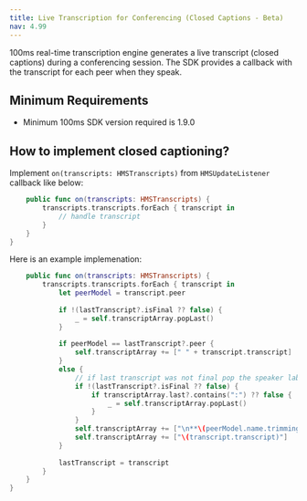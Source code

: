 ```yaml
---
title: Live Transcription for Conferencing (Closed Captions - Beta)
nav: 4.99
---
```


100ms real-time transcription engine generates a live transcript (closed captions) during a conferencing session. 
The SDK provides a callback with the transcript for each peer when they speak.

## Minimum Requirements

- Minimum 100ms SDK version required is 1.9.0

## How to implement closed captioning?

Implement `on(transcripts: HMSTranscripts)` from `HMSUpdateListener` callback like below:

```swift
    public func on(transcripts: HMSTranscripts) {
        transcripts.transcripts.forEach { transcript in
            // handle transcript
        }
    }
}
```

Here is an example implemenation:

```swift
    public func on(transcripts: HMSTranscripts) {
        transcripts.transcripts.forEach { transcript in
            let peerModel = transcript.peer
            
            if !(lastTranscript?.isFinal ?? false) {
                _ = self.transcriptArray.popLast()
            }
            
            if peerModel == lastTranscript?.peer {
                self.transcriptArray += [" " + transcript.transcript]
            }
            else {
                // if last transcript was not final pop the speaker label as well
                if !(lastTranscript?.isFinal ?? false) {
                    if transcriptArray.last?.contains(":") ?? false {
                        _ = self.transcriptArray.popLast()
                    }
                }
                self.transcriptArray += ["\n**\(peerModel.name.trimmingCharacters(in: .whitespacesAndNewlines)):** "]
                self.transcriptArray += ["\(transcript.transcript)"]
            }
            
            lastTranscript = transcript
        }
    }
}
```
